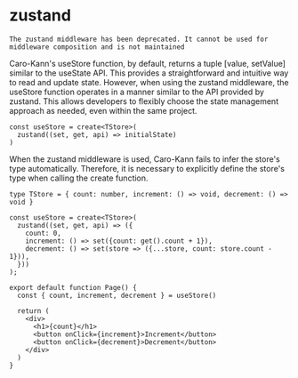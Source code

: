 # zustand

`The zustand middleware has been deprecated. It cannot be used for middleware composition and is not maintained`

Caro-Kann's useStore function, by default, returns a tuple [value, setValue] similar to the useState API. This provides a straightforward and intuitive way to read and update state. However, when using the zustand middleware, the useStore function operates in a manner similar to the API provided by zustand. This allows developers to flexibly choose the state management approach as needed, even within the same project.

```tsx
const useStore = create<TStore>(
  zustand((set, get, api) => initialState)
)
```

When the zustand middleware is used, Caro-Kann fails to infer the store's type automatically. Therefore, it is necessary to explicitly define the store's type when calling the create function.

```tsx
type TStore = { count: number, increment: () => void, decrement: () => void }
 
const useStore = create<TStore>(
  zustand((set, get, api) => ({
    count: 0,
    increment: () => set({count: get().count + 1}),
    decrement: () => set(store => ({...store, count: store.count - 1})),
  }))
);
 
export default function Page() {
  const { count, increment, decrement } = useStore()
 
  return (
    <div>
      <h1>{count}</h1>
      <button onClick={increment}>Increment</button>
      <button onClick={decrement}>Decrement</button>
    </div>
  )
}
```